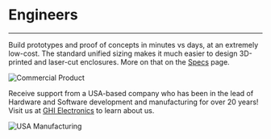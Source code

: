 # Engineers

---

Build prototypes and proof of concepts in minutes vs days, at an extremely low-cost. The standard unified sizing makes it much easier to design 3D-printed and laser-cut enclosures. More on that on the [Specs](../specs) page.

![Commercial Product](pathname:///img/commercial-product.png)

Receive support from a USA-based company who has been in the lead of Hardware and Software development and manufacturing for over 20 years! Visit us at [GHI Electronics](https://www.ghielectronics.com/) to learn about us.

![USA Manufacturing](pathname:///img/usa-mfg.png)
